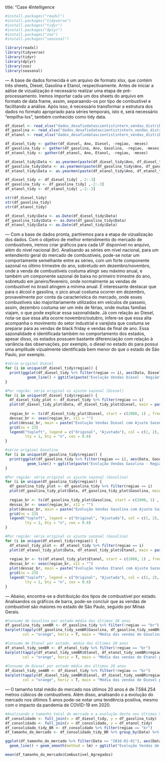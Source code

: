 title: "Case 4Intelligence

```{r}
#install.packages("readxl")
#install.packages("tidyverse")
#install.packages("tidyr")
#install.packages("dplyr")
#install.packages("zoo")
#install.packages("seasonal")

library(readxl)
library(tidyverse)
library(tidyr)
library(dplyr)
library(zoo)
library(seasonal)
```

--- A base de dados fornecida é um arquivo de formato xlsx, que contém três sheets, Diesel, Gasolina e Etanol, respectivamente. Antes de iniciar a aálise de vizualização é necessário realizar uma etapa de pré-processamento. 
    Iremos importar cada um dos sheets do arquivo em formato de data frame, assim, separaando-os por tipo de combustível e facilitando a análise. 
    Após isso, é necessário transformar a estrutura dos dados no formato apropriado para séries temporais, isto é, será necessário "empilha-los", também conhecido como tidy data.
    
```{r}
df_diesel <- read_xlsx("dados_desafiodatascientistintern_vendas_distribuidoras_anp.xlsx")
df_gasolina <- read_xlsx("dados_desafiodatascientistintern_vendas_distribuidoras_anp.xlsx", sheet = "gasolina")
df_etanol <- read_xlsx("dados_desafiodatascientistintern_vendas_distribuidoras_anp.xlsx", sheet = "etanol")

df_diesel_tidy <- gather(df_diesel, Ano, Diesel, -regiao, -meses)
df_gasolina_tidy <- gather(df_gasolina, Ano, Gasolina, -regiao, -meses)
df_etanol_tidy <- gather(df_etanol, Ano, Etanol, -regiao, -meses)

df_diesel_tidy$Data <- as.yearmon(paste(df_diesel_tidy$Ano, df_diesel_tidy$meses), "%Y %m")
df_gasolina_tidy$Data <- as.yearmon(paste(df_gasolina_tidy$Ano, df_gasolina_tidy$meses), "%Y %m")
df_etanol_tidy$Data <- as.yearmon(paste(df_etanol_tidy$Ano, df_etanol_tidy$meses), "%Y %m")

df_diesel_tidy <- df_diesel_tidy[ ,-2:-3]
df_gasolina_tidy <- df_gasolina_tidy[ ,-2:-3]
df_etanol_tidy <- df_etanol_tidy[ ,-2:-3]

str(df_diesel_tidy)
str(df_gasolina_tidy)
str(df_etanol_tidy)

df_diesel_tidy$Data <- as.Date(df_diesel_tidy$Data)
df_gasolina_tidy$Data <- as.Date(df_gasolina_tidy$Data)
df_etanol_tidy$Data <- as.Date(df_etanol_tidy$Data)

```

--- Com a base de dados pronta, partiremos para a etapa de vizualização dos dados. Com o objetivo de melhor entendimento do mercado de combustíveis, iremos criar gráficos para cada UF disponível no arquivo, além do nível nacional (br).
    Analisando as séries em nível nacional, para um entendiento geral do mercado de combustíveis, pode-se notar um comportamente semelhante entre as séries, com um forte componente sazonal no último trimestre do ano, sobretudo em dezembro/novembro, onde a venda de combustíveis costuma atingir seu máximo anual, e também um componente sazonal de baixa no primeiro trimestre do ano, sobretudo em janeiro/fevereiro, onde normalmente as vendas de combustível no brasil atingem a mínima anual. 
    É interessante destacar que para o álcool e gasolina, o pico anual costuma ocorrer em dezembro, provavelmente por conta da característica do mercado, onde esses combustíveis são majoritariamente utilizados em veículos de passeio, assim, dezembro costuma ser um mês de férias, onde muitas famílias viajam, o que pode explicar essa sazonalidade. 
    Já com relação ao Diesel, nota-se que essa alta ocorre novembro/outubro, infere-se que essa alta acompanha o movimento do setor industrial e varejista que costuma se preparar para as vendas de black friday e vendas de final de ano. 
    Essa sazonalidade é identificada também no comportamento dos estados, apesar disso, os estados possuem bastante diferenciação com relação à variância das observações, por exemplo, o diesel no estado do para possui uma amplitude vizualmente identificada bem menor do que o estado de São Paulo, por exemplo. 

```{r}
#série original Diesel
for (i in unique(df_diesel_tidy$regiao)) {
  print(ggplot(df_diesel_tidy %>% filter(regiao == i), aes(Data, Diesel)) + 
          geom_line() + ggtitle(paste("Evolução Vendas Diesel - Região", i, sep = " ")) + theme(plot.title = element_text(hjust = 0.5)))
}

#Por região: série original vs ajuste sazonal (Diesel)
for (i in unique(df_diesel_tidy$regiao)) {
  df_diesel_tidy_plot <- df_diesel_tidy %>% filter(regiao == i)
  plot(df_diesel_tidy_plot$Data, df_diesel_tidy_plot$Diesel, main = paste("Evolução Vendas Diesel - Região", i, sep = " "))
  
  regiao_br <- ts(df_diesel_tidy_plot$Diesel, start = c(2000, 1) , frequency = 12) 
  dessaz_br <- seas(regiao_br, x11 = "")
  plot(dessaz_br, main = paste("Evolução Vendas Diesel com Ajuste Sazonal - Região", i, sep = " "))
  grid(nx = 23)
  legend("topleft", legend = c("Original", "Ajustada"), col = c(1, 2), lwd = c(1, 2), 
         lty = 1, bty = "n", cex = 0.6)
}

#série original Gasolina
for (i in unique(df_gasolina_tidy$regiao)) {
  print(ggplot(df_gasolina_tidy %>% filter(regiao == i), aes(Data, Gasolina)) + 
          geom_line() + ggtitle(paste("Evolução Vendas Gasolina - Região", i, sep = " ")) + theme(plot.title = element_text(hjust = 0.5)))
}

#Por região: série original vs ajuste sazonal (Gasolina)
for (i in unique(df_gasolina_tidy$regiao)) {
  df_gasolina_tidy_plot <- df_gasolina_tidy %>% filter(regiao == i)
  plot(df_gasolina_tidy_plot$Data, df_gasolina_tidy_plot$Gasolina, main = paste("Evolução Vendas Gasolina - Região", i, sep = " "))
  
  regiao_br <- ts(df_gasolina_tidy_plot$Gasolina, start = c(2000, 1) , frequency = 12) 
  dessaz_br <- seas(regiao_br, x11 = "")
  plot(dessaz_br, main = paste("Evolução Vendas Gasolina com Ajuste Sazonal - Região", i, sep = " "))
  grid(nx = 23)
  legend("topleft", legend = c("Original", "Ajustada"), col = c(1, 2), lwd = c(1, 2), 
         lty = 1, bty = "n", cex = 0.6)
}

#Por região: série original vs ajuste sazonal (Gasolina)
for (i in unique(df_etanol_tidy$regiao)) {
  df_etanol_tidy_plot <- df_etanol_tidy %>% filter(regiao == i)
  plot(df_etanol_tidy_plot$Data, df_etanol_tidy_plot$Etanol, main = paste("Evolução Vendas Etanol - Região", i, sep = " "))
  
  regiao_br <- ts(df_etanol_tidy_plot$Etanol, start = c(2000, 1) , frequency = 12) 
  dessaz_br <- seas(regiao_br, x11 = "")
  plot(dessaz_br, main = paste("Evolução Vendas Etanol com Ajuste Sazonal - Região", i, sep = " "))
  grid(nx = 23)
  legend("topleft", legend = c("Original", "Ajustada"), col = c(1, 2), lwd = c(1, 2), 
         lty = 1, bty = "n", cex = 0.6)
}

```

--- Abaixo, encontra-se a distribuição dos tipos de combustível por estado. Analisandos os gráficos de barra, pode-se concluir que as vendas de combustível são maiores no estado de São Paulo, seguido por Minas Gerais.

```{r}
#Consumo de Gasolina por estado média dos últimos 20 anos
df_gasolina_tidy_semBR <- df_gasolina_tidy %>% filter(!regiao == "br")
barplot(tapply(df_gasolina_tidy_semBR$Gasolina, df_gasolina_tidy_semBR$regiao, mean),
        col = "orange", horiz = T, main = "Média das vendas de Gasolina por estado 2000 - 2020")

#Consumo de Etanol por estado, média dos últimos 20 anos
df_etanol_tidy_semBR <- df_etanol_tidy %>% filter(!regiao == "br")
barplot(tapply(df_etanol_tidy_semBR$Etanol, df_etanol_tidy_semBR$regiao, mean),
        col = "orange", horiz = T, main = "Média das vendas de Etanol por estado 2000 - 2020")
        
#Consumo de Diesel por estado média dos últimos 20 anos
df_diesel_tidy_semBR <- df_diesel_tidy %>% filter(!regiao == "br")
barplot(tapply(df_diesel_tidy_semBR$Diesel, df_diesel_tidy_semBR$regiao, mean),
        col = "orange", horiz = T, main = "Média das vendas de Diesel por estado 2000 - 2020")

```

--- O tamanho total médio do mercado nos útlimos 20 anos é de 7.584.254 metros cúbicos de combustíveis. Além disso, analisando o a evolução do mercado nos últimos 5 anos pode-se notar uma tendência positiva, mesmo com o impacto da pandemia de COVID-19 em 2020. 

```{r}
#Analisando o tamanho total do mercado e a evolução deste nos últimos 5 anos# 
df_consolidado <- full_join(x = df_diesel_tidy, y = df_gasolina_tidy)
df_consolidado <- full_join(x = df_consolidado, y = df_etanol_tidy)
df_consolidado_tidy_BR <- df_consolidado %>% filter(regiao == "br")
df_tamanho_do_mercado <- df_consolidado_tidy_BR %>% group_by(Data) %>% summarise(Combustivel_Agregados=sum(Diesel, Gasolina, Etanol))

ggplot(df_tamanho_do_mercado %>% filter(Data >= "2016-01-01"), aes(Data, Combustivel_Agregados)) + 
  geom_line() + geom_smooth(method = lm) + ggtitle("Evolução Vendas de Combustíveis Total") + theme(plot.title = element_text(hjust = 0.5))

mean(df_tamanho_do_mercado$Combustivel_Agregados)

```
